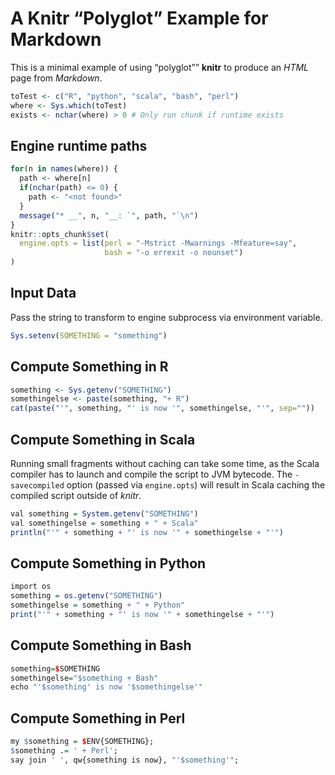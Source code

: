 # A Knitr "Polyglot" Example for Markdown

This is a minimal example of using "polyglot"" **knitr** to produce an _HTML_ page from _Markdown_.

```r
toTest <- c("R", "python", "scala", "bash", "perl")
where <- Sys.which(toTest)
exists <- nchar(where) > 0 # Only run chunk if runtime exists
```

## Engine runtime paths

```r
for(n in names(where)) {
  path <- where[n]
  if(nchar(path) <= 0) {
    path <- "<not found>"
  }
  message("* __", n, "__: `", path, "`\n")
}
knitr::opts_chunk$set(
  engine.opts = list(perl = "-Mstrict -Mwarnings -Mfeature=say",
                     bash = "-o errexit -o nounset")
)
```

## Input Data

Pass the string to transform to engine subprocess via environment variable.

```r
Sys.setenv(SOMETHING = "something")
```

## Compute Something in R

```r
something <- Sys.getenv("SOMETHING")
somethingelse <- paste(something, "+ R")
cat(paste("'", something, "' is now '", somethingelse, "'", sep=""))
```

## Compute Something in Scala

Running small fragments without caching can take some time, as the Scala compiler has to launch and compile the script to JVM bytecode. The `-savecompiled` option (passed via `engine.opts`) will result in Scala caching the compiled script outside of _knitr_.

```r
val something = System.getenv("SOMETHING")
val somethingelse = something + " + Scala"
println("'" + something + "' is now '" + somethingelse + "'")
```

## Compute Something in Python

```r
import os
something = os.getenv("SOMETHING")
somethingelse = something + " + Python"
print("'" + something + "' is now '" + somethingelse + "'")
```

## Compute Something in Bash

```r
something=$SOMETHING
somethingelse="$something + Bash"
echo "'$something' is now '$somethingelse'"
```

## Compute Something in Perl

```r
my $something = $ENV{SOMETHING};
$something .= ' + Perl';
say join ' ', qw{something is now}, "'$something'";
```
